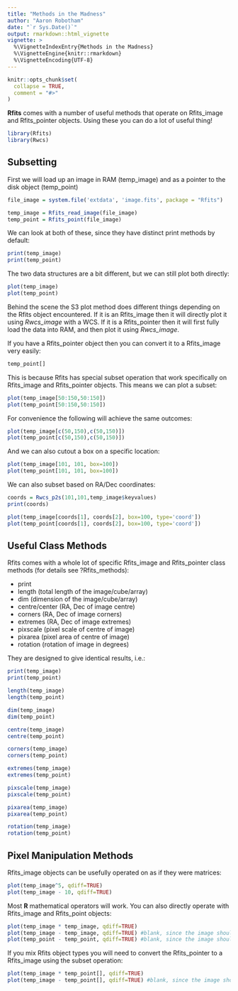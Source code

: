 ```yaml
---
title: "Methods in the Madness"
author: "Aaron Robotham"
date: "`r Sys.Date()`"
output: rmarkdown::html_vignette
vignette: >
  %\VignetteIndexEntry{Methods in the Madness}
  %\VignetteEngine{knitr::rmarkdown}
  %\VignetteEncoding{UTF-8}
---
```


```r
knitr::opts_chunk$set(
  collapse = TRUE,
  comment = "#>"
)
```

**Rfits** comes with a number of useful methods that operate on Rfits_image and Rfits_pointer objects. Using these you can do a lot of useful thing!

```r
library(Rfits)
library(Rwcs)
```

## Subsetting

First we will load up an image in RAM (temp_image) and as a pointer to the disk object (temp_point)

```r
file_image = system.file('extdata', 'image.fits', package = "Rfits")

temp_image = Rfits_read_image(file_image)
temp_point = Rfits_point(file_image)
```

We can look at both of these, since they have distinct print methods by default:

```r
print(temp_image)
print(temp_point)
```

The two data structures are a bit different, but we can still plot both directly:

```r
plot(temp_image)
plot(temp_point)
```

Behind the scene the S3 plot method does different things depending on the Rfits object encountered. If it is an Rfits_image then it will directly plot it using *Rwcs_image* with a WCS. If it is a Rfits_pointer then it will first fully load the data into RAM, and then plot it using *Rwcs_image*.

If you have a Rfits_pointer object then you can convert it to a Rfits_image very easily:

```r
temp_point[]
```

This is because Rfits has special subset operation that work specifically on Rfits_image and Rfits_pointer objects. This means we can plot a subset:

```r
plot(temp_image[50:150,50:150])
plot(temp_point[50:150,50:150])
```

For convenience the following will achieve the same outcomes:

```r
plot(temp_image[c(50,150),c(50,150)])
plot(temp_point[c(50,150),c(50,150)])
```

And we can also cutout a box on a specific location:

```r
plot(temp_image[101, 101, box=100])
plot(temp_point[101, 101, box=100])
```

We can also subset based on RA/Dec coordinates:

```r
coords = Rwcs_p2s(101,101,temp_image$keyvalues)
print(coords)
```

```r
plot(temp_image[coords[1], coords[2], box=100, type='coord'])
plot(temp_point[coords[1], coords[2], box=100, type='coord'])
```

## Useful Class Methods

Rfits comes with a whole lot of specific Rfits_image and Rfits_pointer class methods (for details see ?Rfits_methods):

*   print
*   length (total length of the image/cube/array)
*   dim (dimension of the image/cube/array)
*   centre/center (RA, Dec of image centre)
*   corners (RA, Dec of image corners)
*   extremes (RA, Dec of image extremes)
*   pixscale (pixel scale of centre of image)
*   pixarea (pixel area of centre of image)
*   rotation (rotation of image in degrees)

They are designed to give identical results, i.e.:

```r
print(temp_image)
print(temp_point)
```

```r
length(temp_image)
length(temp_point)
```

```r
dim(temp_image)
dim(temp_point)
```

```r
centre(temp_image)
centre(temp_point)
```

```r
corners(temp_image)
corners(temp_point)
```

```r
extremes(temp_image)
extremes(temp_point)
```

```r
pixscale(temp_image)
pixscale(temp_point)
```

```r
pixarea(temp_image)
pixarea(temp_point)
```

```r
rotation(temp_image)
rotation(temp_point)
```

## Pixel Manipulation Methods

Rfits_image objects can be usefully operated on as if they were matrices:

```r
plot(temp_image^5, qdiff=TRUE)
plot(temp_image - 10, qdiff=TRUE)
```

Most **R** mathematical operators will work. You can also directly operate with Rfits_image and Rfits_point objects:

```r
plot(temp_image * temp_image, qdiff=TRUE)
plot(temp_image - temp_image, qdiff=TRUE) #blank, since the image should now be 0
plot(temp_point - temp_point, qdiff=TRUE) #blank, since the image should now be 0
```

If you mix Rfits object types you will need to convert the Rfits_pointer to a Rfits_image using the subset operation:

```r
plot(temp_image * temp_point[], qdiff=TRUE)
plot(temp_image - temp_point[], qdiff=TRUE) #blank, since the image should now be 0
```
